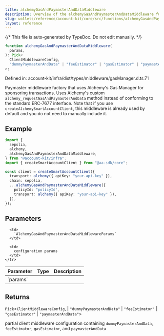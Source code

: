 ```yaml
---
title: alchemyGasAndPaymasterAndDataMiddleware
description: Overview of the alchemyGasAndPaymasterAndDataMiddleware function
slug: wallets/reference/account-kit/core/src/functions/alchemyGasAndPaymasterAndDataMiddleware
layout: reference
---
```


{/* This file is auto-generated by TypeDoc. Do not edit manually. */}

```ts
function alchemyGasAndPaymasterAndDataMiddleware(
  params,
): Pick<
  ClientMiddlewareConfig,
  "dummyPaymasterAndData" | "feeEstimator" | "gasEstimator" | "paymasterAndData"
>;
```

Defined in: account-kit/infra/dist/types/middleware/gasManager.d.ts:71

Paymaster middleware factory that uses Alchemy's Gas Manager for sponsoring
transactions. Uses Alchemy's custom `alchemy_requestGasAndPaymasterAndData`
method instead of conforming to the standard ERC-7677 interface. Note that
if you use `createAlchemySmartAccountClient`, this middleware is already
used by default and you do not need to manually include it.

## Example

```ts twoslash
import {
  sepolia,
  alchemy,
  alchemyGasAndPaymasterAndDataMiddleware,
} from "@account-kit/infra";
import { createSmartAccountClient } from "@aa-sdk/core";

const client = createSmartAccountClient({
  transport: alchemy({ apiKey: "your-api-key" }),
  chain: sepolia,
  ...alchemyGasAndPaymasterAndDataMiddleware({
    policyId: "policyId",
    transport: alchemy({ apiKey: "your-api-key" }),
  }),
});
```

## Parameters

<table>
  <thead>
    <tr>
      <th align="left">Parameter</th>
      <th align="left">Type</th>
      <th align="left">Description</th>
    </tr>
  </thead>

  <tbody>
    <tr>
      <td>
        `params`
      </td>

      <td>
        `AlchemyGasAndPaymasterAndDataMiddlewareParams`
      </td>

      <td>
        configuration params
      </td>
    </tr>

  </tbody>
</table>

## Returns

`Pick`\<`ClientMiddlewareConfig`,
| `"dummyPaymasterAndData"`
| `"feeEstimator"`
| `"gasEstimator"`
| `"paymasterAndData"`>

partial client middleware configuration containing `dummyPaymasterAndData`, `feeEstimator`, `gasEstimator`, and `paymasterAndData`
